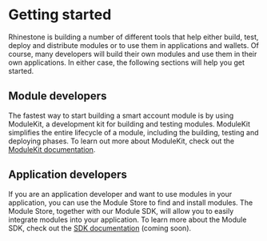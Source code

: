 # Getting started

Rhinestone is building a number of different tools that help either build, test, deploy and distribute modules or to use them in applications and wallets. Of course, many developers will build their own modules and use them in their own applications. In either case, the following sections will help you get started.

## Module developers

The fastest way to start building a smart account module is by using ModuleKit, a development kit for building and testing modules. ModuleKit simplifies the entire lifecycle of a module, including the building, testing and deploying phases. To learn out more about ModuleKit, check out the [ModuleKit documentation](../modulekit/).

## Application developers

If you are an application developer and want to use modules in your application, you can use the Module Store to find and install modules. The Module Store, together with our Module SDK, will allow you to easily integrate modules into your application. To learn more about the Module SDK, check out the [SDK documentation](../module-sdk/) (coming soon).
